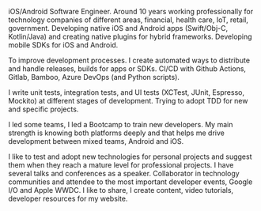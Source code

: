 iOS/Android Software Engineer. Around 10 years working professionally for technology companies of different areas, financial, health care, IoT, retail, government. Developing native iOS and Android apps (Swift/Obj-C, Kotlin/Java) and creating native plugins for hybrid frameworks. Developing mobile SDKs for iOS and Android.

To improve development processes. I create automated ways to distribute and handle releases, builds for apps or SDKs. CI/CD with Github Actions, Gitlab, Bamboo, Azure DevOps (and Python scripts).

I write unit tests, integration tests, and UI tests (XCTest, JUnit, Espresso, Mockito) at different stages of development. Trying to adopt TDD for new and specific projects.

I led some teams, I led a Bootcamp to train new developers. My main strength is knowing both platforms deeply and that helps me drive development between mixed teams, Android and iOS.

I like to test and adopt new technologies for personal projects and suggest them when they reach a mature level for professional projects. I have several talks and conferences as a speaker. Collaborator in technology communities and attendee to the most important developer events, Google I/O and Apple WWDC. I like to share, I create content, video tutorials, developer resources for my website.